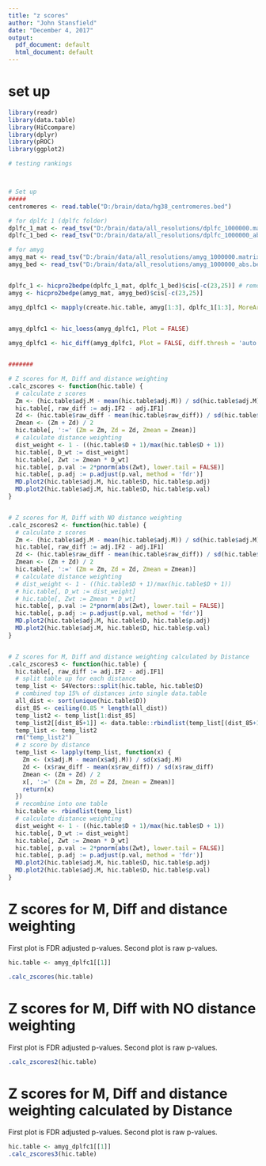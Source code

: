 ---
title: "z scores"
author: "John Stansfield"
date: "December 4, 2017"
output:
  pdf_document: default
  html_document: default
---

# set up

```{r, message = FALSE}
library(readr)
library(data.table)
library(HiCcompare)
library(dplyr)
library(pROC)
library(ggplot2)
```

```{r, message = FALSE, warning=FALSE, results='hide', cache=TRUE, echo = FALSE}
# testing rankings



# Set up
#####
centromeres <- read.table("D:/brain/data/hg38_centromeres.bed")

# for dplfc 1 (dplfc folder)
dplfc_1_mat <- read_tsv("D:/brain/data/all_resolutions/dplfc_1000000.matrix", col_names = FALSE) %>% as.data.table()
dplfc_1_bed <- read_tsv("D:/brain/data/all_resolutions/dplfc_1000000_abs.bed", col_names = FALSE) %>% as.data.table()

# for amyg
amyg_mat <- read_tsv("D:/brain/data/all_resolutions/amyg_1000000.matrix", col_names = FALSE) %>% as.data.table()
amyg_bed <- read_tsv("D:/brain/data/all_resolutions/amyg_1000000_abs.bed", col_names = FALSE) %>% as.data.table()


dplfc_1 <- hicpro2bedpe(dplfc_1_mat, dplfc_1_bed)$cis[-c(23,25)] # remove chrM and chrY
amyg <- hicpro2bedpe(amyg_mat, amyg_bed)$cis[-c(23,25)]

amyg_dplfc1 <- mapply(create.hic.table, amyg[1:3], dplfc_1[1:3], MoreArgs = list(exclude.regions = centromeres, exclude.overlap = 0,
                                                                       scale = FALSE), SIMPLIFY = FALSE)

amyg_dplfc1 <- hic_loess(amyg_dplfc1, Plot = FALSE)

amyg_dplfc1 <- hic_diff(amyg_dplfc1, Plot = FALSE, diff.thresh = 'auto')


#######
```


```{r}
# Z scores for M, Diff and distance weighting
.calc_zscores <- function(hic.table) {
  # calculate z scores
  Zm <- (hic.table$adj.M - mean(hic.table$adj.M)) / sd(hic.table$adj.M)
  hic.table[, raw_diff := adj.IF2 - adj.IF1]
  Zd <- (hic.table$raw_diff - mean(hic.table$raw_diff)) / sd(hic.table$raw_diff)
  Zmean <- (Zm + Zd) / 2
  hic.table[, ':=' (Zm = Zm, Zd = Zd, Zmean = Zmean)]
  # calculate distance weighting
  dist_weight <- 1 - ((hic.table$D + 1)/max(hic.table$D + 1))
  hic.table[, D_wt := dist_weight]
  hic.table[, Zwt := Zmean * D_wt]
  hic.table[, p.val := 2*pnorm(abs(Zwt), lower.tail = FALSE)]
  hic.table[, p.adj := p.adjust(p.val, method = 'fdr')]
  MD.plot2(hic.table$adj.M, hic.table$D, hic.table$p.adj) 
  MD.plot2(hic.table$adj.M, hic.table$D, hic.table$p.val) 
}


# Z scores for M, Diff with NO distance weighting
.calc_zscores2 <- function(hic.table) {
  # calculate z scores
  Zm <- (hic.table$adj.M - mean(hic.table$adj.M)) / sd(hic.table$adj.M)
  hic.table[, raw_diff := adj.IF2 - adj.IF1]
  Zd <- (hic.table$raw_diff - mean(hic.table$raw_diff)) / sd(hic.table$raw_diff)
  Zmean <- (Zm + Zd) / 2
  hic.table[, ':=' (Zm = Zm, Zd = Zd, Zmean = Zmean)]
  # calculate distance weighting
  # dist_weight <- 1 - ((hic.table$D + 1)/max(hic.table$D + 1))
  # hic.table[, D_wt := dist_weight]
  # hic.table[, Zwt := Zmean * D_wt]
  hic.table[, p.val := 2*pnorm(abs(Zwt), lower.tail = FALSE)]
  hic.table[, p.adj := p.adjust(p.val, method = 'fdr')]
  MD.plot2(hic.table$adj.M, hic.table$D, hic.table$p.adj)
  MD.plot2(hic.table$adj.M, hic.table$D, hic.table$p.val) 
}


# Z scores for M, Diff and distance weighting calculated by Distance
.calc_zscores3 <- function(hic.table) {
  hic.table[, raw_diff := adj.IF2 - adj.IF1]
  # split table up for each distance
  temp_list <- S4Vectors::split(hic.table, hic.table$D)
  # combined top 15% of distances into single data.table
  all_dist <- sort(unique(hic.table$D))
  dist_85 <- ceiling(0.85 * length(all_dist))
  temp_list2 <- temp_list[1:dist_85]
  temp_list2[[dist_85+1]] <- data.table::rbindlist(temp_list[(dist_85+1):length(temp_list)])
  temp_list <- temp_list2
  rm("temp_list2")
  # z score by distance
  temp_list <- lapply(temp_list, function(x) {
    Zm <- (x$adj.M - mean(x$adj.M)) / sd(x$adj.M)
    Zd <- (x$raw_diff - mean(x$raw_diff)) / sd(x$raw_diff)
    Zmean <- (Zm + Zd) / 2
    x[, ':=' (Zm = Zm, Zd = Zd, Zmean = Zmean)]
    return(x)
  })
  # recombine into one table
  hic.table <- rbindlist(temp_list)
  # calculate distance weighting
  dist_weight <- 1 - ((hic.table$D + 1)/max(hic.table$D + 1))
  hic.table[, D_wt := dist_weight]
  hic.table[, Zwt := Zmean * D_wt]
  hic.table[, p.val := 2*pnorm(abs(Zwt), lower.tail = FALSE)]
  hic.table[, p.adj := p.adjust(p.val, method = 'fdr')]
  MD.plot2(hic.table$adj.M, hic.table$D, hic.table$p.adj) 
  MD.plot2(hic.table$adj.M, hic.table$D, hic.table$p.val) 
}

```


# Z scores for M, Diff and distance weighting

First plot is FDR adjusted p-values. Second plot is raw p-values.

```{r}
hic.table <- amyg_dplfc1[[1]]

.calc_zscores(hic.table)
```

# Z scores for M, Diff with NO distance weighting

First plot is FDR adjusted p-values. Second plot is raw p-values.

```{r}
.calc_zscores2(hic.table)
```

# Z scores for M, Diff and distance weighting calculated by Distance

First plot is FDR adjusted p-values. Second plot is raw p-values.

```{r}
hic.table <- amyg_dplfc1[[1]]
.calc_zscores3(hic.table)
```


